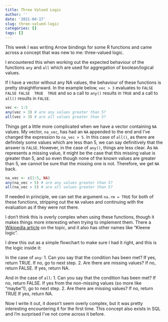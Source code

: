 ```yaml
---
title: Three Valued Logic
author: ''
date: '2021-04-17'
slug: three-valued-logic
categories: []
tags: []
---
```


This week I was writing Arrow bindings for some R functions and came across a concept that was new to me: three-valued logic.

I encountered this when working out the expected behaviour of the functions `any` and `all` which are used for aggregation of boolean/logical values.

If I have a vector without any NA values, the behaviour of these functions is pretty straightforward.  In the example below, `vec > 3` evaluates to `FALSE FALSE FALSE  TRUE  TRUE` and so a call to `any()` results in `TRUE` and a call to `all()` results in `FALSE`.

```r
vec <- 1:5
any(vec > 3) # are any values greater than 5?
all(vec > 3) # are all values greater than 5?
```

Things get a little more complicated when we have a vector containing `NA` values.  My vector, `na_vec`, has had an `NA` appended to the end and I've changed the expression to `na_vec > 5`.  In this case of `all()`, as there are definitely some values which are less than 5, we can say definitively that the answer is `FALSE`.  However, in the case of `any()`, things are less clear.  As `NA` represents a missing value, it might be the case that this missing value is greater than 5, and so even though none of the known values are greater than 5, we cannot be sure that the missing one is not.  Therefore, we get `NA` back.

```r
na_vec <- c(1:5, NA)
any(na_vec > 5) # are any values greater than 5?
all(na_vec > 5) # are all values greater than 5?
```
If needed in principle, we can set the argument `na.rm = TRUE` for both of these functions, stripping out the `NA` values and continuing with the evaluation as if they were not there.  

I don't think this is overly complex when using these functions, though it makes things more interesting when trying to implement them. There a [Wikipedia article](https://en.wikipedia.org/wiki/Three-valued_logic) on the topic, and it also has other names like "Kleene logic".  

I drew this out as a simple flowchart to make sure I had it right, and this is the logic inside it:

In the case of `any`:
1. Can you say that the condition has been met?  If yes, return TRUE.  If no, go to next step.
2. Are there are missing values? If no, return FALSE.  If yes, return NA.

And in the case of `all`:
1. Can you say that the condition has been met?  If no, return FALSE.  If yes from the non-missing values (so more like "maybe"!), go to next step.
2. Are there are missing values? If no, return TRUE  If yes, return NA.

Now I write it out, it doesn't seem overly complex, but it was pretty interesting encountering it for the first time.  This concept also exists in SQL and I'm surprised I've not come across it before. 